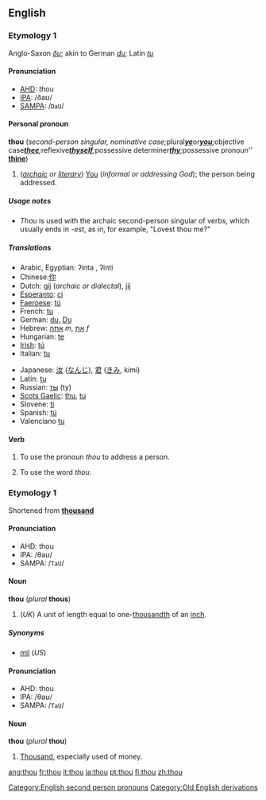 ==English==

{{rank|asked|soon|almost|216|thou|full|country|course}}

===Etymology 1===
[[Category:English second person pronouns]]
[[Category:Old English derivations]]
Anglo-Saxon ''[[ðu]]''; akin to German ''[[du]]''; Latin ''[[tu]]''

====Pronunciation====
*[[AHD]]: ''th''ou
*[[IPA]]: /&eth;a&#650;/
*[[SAMPA]]: /<tt>DaU</tt>/

====Personal pronoun====
'''thou''' (''second-person singular, nominative case; ''plural'' '''[[ye]]''' ''or'' '''[[you]]'''; ''objective case'' '''[[thee]]'''; ''reflexive'' '''[[thyself]]'''; ''possessive determiner'' '''[[thy]]'''; ''possessive pronoun'' '''[[thine]]''')
#(''[[archaic]] or [[literary]]'') [[You]] (''informal or addressing God''); the person being addressed.

=====Usage notes=====
*''Thou'' is used with the archaic second-person singular of verbs, which usually ends in ''-est'', as in, for example, "Lovest thou me?"

=====Translations=====
{{top}}
*Arabic, Egyptian: {{ARchar|[[إنت]]}} ʔinta {{m}}, {{ARchar|[[إنتى]]}} ʔinti {{f}}
*Chinese:[[你]]
*Dutch: [[gij]] (''archaic or dialectal''), [[jij]]
*[[Esperanto]]: [[ci]]
*[[Faeroese]]: [[tú]]
*French: [[tu#French|tu]]
*German: [[du]], [[Du]]
*Hebrew: [[אתה]] ''m'', [[את]] ''f''
*Hungarian: [[te]]
*[[Irish]]: [[tú]]
*Italian: [[tu#Italian|tu]]
{{mid}}
*Japanese: [[汝]] ([[なんじ]]), [[君]] ([[きみ]], kimi)
*Latin: [[tu#Latin|tu]]
*Russian: [[ты]] (ty)
*[[Scots Gaelic]]: [[thu]], [[tu]]
*Slovene: [[ti]]
*Spanish: [[tu#Spanish|tú]]
*Valenciano  [[tu]]
{{bottom}}

====Verb====
{{en-infl-reg-consonant|thou||}}

#{{transitive}} To use the pronoun ''thou'' to address a person.
#{{intransitive}} To use the word ''thou''.

===Etymology 1===
Shortened from '''[[thousand]]'''

====Pronunciation====
*AHD: thou
*IPA: /&theta;a&#650;/
*SAMPA: /<tt>TaU</tt>/

====Noun====
'''thou''' (''plural'' '''thous''')

#(''UK'') A unit of length equal to one-[[thousandth]] of an [[inch]].

=====Synonyms=====
*[[mil]] (''US'')

====Pronunciation====
*AHD: thou
*IPA: /&theta;a&#650;/
*SAMPA: /<tt>TaU</tt>/

====Noun====
'''thou''' (''plural'' '''thou''')<!--plural same as singular-->

#{{slang}} [[Thousand]], especially used of money.


[[ang:thou]]
[[fr:thou]]
[[it:thou]]
[[ja:thou]]
[[pt:thou]]
[[fi:thou]]
[[zh:thou]]